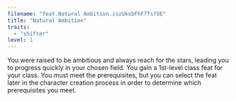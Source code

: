 ```yaml
---
filename: "feat.Natural Ambition.iszUksbFhF7TsfOE"
title: "Natural Ambition"
traits:
  - "shifter"
level: 1
---
```


You were raised to be ambitious and always reach for the stars, leading you to progress quickly in your chosen field. You gain a 1st-level class feat for your class. You must meet the prerequisites, but you can select the feat later in the character creation process in order to determine which prerequisites you meet.